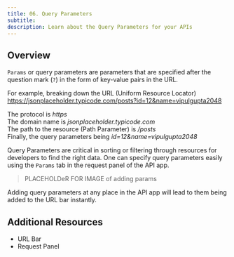 ```yaml
---
title: 06. Query Parameters
subtitle:
description: Learn about the Query Parameters for your APIs
---
```


## Overview

`Params` or query parameters are parameters that are specified after the question mark (`?`) in the form of key-value pairs in the URL.

For example, breaking down the URL (Uniform Resource Locator) https://jsonplaceholder.typicode.com/posts?id=12&name=vipulgupta2048

The protocol is *https*  
The domain name is *jsonplaceholder.typicode.com*  
The path to the resource (Path Parameter) is */posts*  
Finally, the query parameters being *id=12&name=vipulgupta2048*  

Query Parameters are critical in sorting or filtering through resources for developers to find the right data. One can specify query parameters easily using the `Params` tab in the request panel of the API app.

> PLACEHOLDeR FOR IMAGE of adding params

Adding query parameters at any place in the API app will lead to them being added to the URL bar instantly.

## Additional Resources
- URL Bar
- Request Panel
